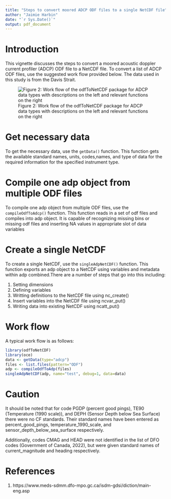 ```yaml
---
title: "Steps to convert moored ADCP ODF files to a single NetCDF file"
author: "Jaimie Harbin"
date: "`r Sys.Date()`"
output: pdf_document
---
```


# Introduction

This vignette discusses the steps to convert a moored acoustic doppler current profiler (ADCP) ODF file to a NetCDF file. To convert a list of ADCP ODF files, use the suggested work flow provided below. The data used in this study is from the Davis Strait.

![Figure 2: Work flow of the odfToNetCDF package for ADCP data types with descriptions on the left and relevant functions on the right](adcp_diagram.png)

# Get necessary data

To get the necessary data, use the `getData()` function. This function gets the available standard names, units, codes,names, and type of data for the required information for the specified instrument type.



# Compile one adp object from multiple ODF files

To compile one adp object from multiple ODF files, use the `compileOdfToAdcp()` function. This function reads in a set of odf files and compiles into adp object. It is capable of recognizing missing bins or missing odf files and inserting NA values in appropriate slot of data variables

# Create a single NetCDF

To create a single NetCDF, use the `singleAdpNetCDF()` function. This function exports an adp object to a NetCDF using variables and metadata
within adp combined.There are a number of steps that go into this including:

1. Setting dimensions
2. Defining variables
3. Writting definitions to the NetCDF file using nc_create()
4. Insert variables into the NetCDF file using ncvar_put()
5. Writing data into existing NetCDF using ncatt_put()

# Work flow

A typical work flow is as follows:

```r
library(odfToNetCDF)
library(oce)
data <- getData(type="adcp")
files <- list.files(pattern="ODF")
adp <- compileOdfToAdp(files)
singleAdpNetCDF(adp, name="test", debug=1, data=data)
```

# Caution

It should be noted that for code PGDP (percent good pings), TE90 (Temperature (1990 scale)), and DEPH (Sensor Depth below Sea Surface) there were no CF standards. Their standard names have been entered as percent_good_pings, temperature_1990_scale, and sensor_depth_below_sea_surface respectively.

Additionally, codes CMAG and HEAD were not identified in the list of DFO codes (Government of Canada, 2022), but were given standard names of current_magnitude and heading respectively.

# References

1. https://www.meds-sdmm.dfo-mpo.gc.ca/isdm-gdsi/diction/main-eng.asp



